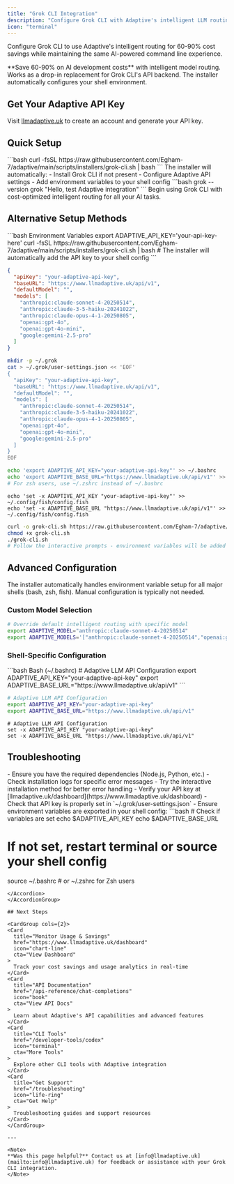 ```yaml
---
title: "Grok CLI Integration"
description: "Configure Grok CLI with Adaptive's intelligent LLM routing for 60-90% cost savings"
icon: "terminal"
---
```


Configure Grok CLI to use Adaptive's intelligent routing for 60-90% cost savings while maintaining the same AI-powered command line experience.

<Tip>
**Save 60-90% on AI development costs** with intelligent model routing. Works as a drop-in replacement for Grok CLI's API backend. The installer automatically configures your shell environment.
</Tip>

## Get Your Adaptive API Key

Visit [llmadaptive.uk](https://www.llmadaptive.uk) to create an account and generate your API key.

## Quick Setup

<Steps>
  <Step title="Run Installer" icon="download">
    ```bash
    curl -fsSL https://raw.githubusercontent.com/Egham-7/adaptive/main/scripts/installers/grok-cli.sh | bash
    ```
    The installer will automatically:
    - Install Grok CLI if not present
    - Configure Adaptive API settings
    - Add environment variables to your shell config
  </Step>
  <Step title="Verify Configuration" icon="check">
    ```bash
    grok --version
    grok "Hello, test Adaptive integration"
    ```
  </Step>
  <Step title="Start Using" icon="play">
    Begin using Grok CLI with cost-optimized intelligent routing for all your AI tasks.
  </Step>
</Steps>

## Alternative Setup Methods

<CodeGroup>
```bash Environment Variables
export ADAPTIVE_API_KEY='your-api-key-here'
curl -fsSL https://raw.githubusercontent.com/Egham-7/adaptive/main/scripts/installers/grok-cli.sh | bash
# The installer will automatically add the API key to your shell config
```

```json Configuration File
{
  "apiKey": "your-adaptive-api-key",
  "baseURL": "https://www.llmadaptive.uk/api/v1",
  "defaultModel": "",
  "models": [
    "anthropic:claude-sonnet-4-20250514",
    "anthropic:claude-3-5-haiku-20241022",
    "anthropic:claude-opus-4-1-20250805",
    "openai:gpt-4o",
    "openai:gpt-4o-mini",
    "google:gemini-2.5-pro"
  ]
}
```

```bash Create Configuration File
mkdir -p ~/.grok
cat > ~/.grok/user-settings.json << 'EOF'
{
  "apiKey": "your-adaptive-api-key",
  "baseURL": "https://www.llmadaptive.uk/api/v1",
  "defaultModel": "",
  "models": [
    "anthropic:claude-sonnet-4-20250514",
    "anthropic:claude-3-5-haiku-20241022",
    "anthropic:claude-opus-4-1-20250805",
    "openai:gpt-4o",
    "openai:gpt-4o-mini",
    "google:gemini-2.5-pro"
  ]
}
EOF
```

```bash Environment Variables (Bash/Zsh)
echo 'export ADAPTIVE_API_KEY="your-adaptive-api-key"' >> ~/.bashrc
echo 'export ADAPTIVE_BASE_URL="https://www.llmadaptive.uk/api/v1"' >> ~/.bashrc
# For zsh users, use ~/.zshrc instead of ~/.bashrc
```

```fish Environment Variables (Fish Shell)
echo 'set -x ADAPTIVE_API_KEY "your-adaptive-api-key"' >> ~/.config/fish/config.fish
echo 'set -x ADAPTIVE_BASE_URL "https://www.llmadaptive.uk/api/v1"' >> ~/.config/fish/config.fish
```

```bash Interactive Install
curl -o grok-cli.sh https://raw.githubusercontent.com/Egham-7/adaptive/main/scripts/installers/grok-cli.sh
chmod +x grok-cli.sh
./grok-cli.sh
# Follow the interactive prompts - environment variables will be added automatically
```
</CodeGroup>

## Advanced Configuration

<Tip>
The installer automatically handles environment variable setup for all major shells (bash, zsh, fish). Manual configuration is typically not needed.
</Tip>

### Custom Model Selection

```bash
# Override default intelligent routing with specific model
export ADAPTIVE_MODEL="anthropic:claude-sonnet-4-20250514"
export ADAPTIVE_MODELS='["anthropic:claude-sonnet-4-20250514","openai:gpt-4o","google:gemini-2.5-pro"]'
```

### Shell-Specific Configuration

<CodeGroup>
```bash Bash (~/.bashrc)
# Adaptive LLM API Configuration
export ADAPTIVE_API_KEY="your-adaptive-api-key"
export ADAPTIVE_BASE_URL="https://www.llmadaptive.uk/api/v1"
```

```zsh Zsh (~/.zshrc)
# Adaptive LLM API Configuration
export ADAPTIVE_API_KEY="your-adaptive-api-key"
export ADAPTIVE_BASE_URL="https://www.llmadaptive.uk/api/v1"
```

```fish Fish (~/.config/fish/config.fish)
# Adaptive LLM API Configuration
set -x ADAPTIVE_API_KEY "your-adaptive-api-key"
set -x ADAPTIVE_BASE_URL "https://www.llmadaptive.uk/api/v1"
```
</CodeGroup>

## Troubleshooting

<AccordionGroup>
<Accordion title="Installation Issues" icon="download">
- Ensure you have the required dependencies (Node.js, Python, etc.)
- Check installation logs for specific error messages
- Try the interactive installation method for better error handling
</Accordion>

<Accordion title="Authentication Errors" icon="key">
- Verify your API key at [llmadaptive.uk/dashboard](https://www.llmadaptive.uk/dashboard)
- Check that API key is properly set in `~/.grok/user-settings.json`
- Ensure environment variables are exported in your shell config:
  ```bash
  # Check if variables are set
  echo $ADAPTIVE_API_KEY
  echo $ADAPTIVE_BASE_URL
  
  # If not set, restart terminal or source your shell config
  source ~/.bashrc  # or ~/.zshrc for Zsh users
  ```
</Accordion>
</AccordionGroup>

## Next Steps

<CardGroup cols={2}>
  <Card
    title="Monitor Usage & Savings"
    href="https://www.llmadaptive.uk/dashboard"
    icon="chart-line"
    cta="View Dashboard"
  >
    Track your cost savings and usage analytics in real-time
  </Card>
  <Card
    title="API Documentation"
    href="/api-reference/chat-completions"
    icon="book"
    cta="View API Docs"
  >
    Learn about Adaptive's API capabilities and advanced features
  </Card>
  <Card
    title="CLI Tools"
    href="/developer-tools/codex"
    icon="terminal"
    cta="More Tools"
  >
    Explore other CLI tools with Adaptive integration
  </Card>
  <Card
    title="Get Support"
    href="/troubleshooting"
    icon="life-ring"
    cta="Get Help"
  >
    Troubleshooting guides and support resources
  </Card>
</CardGroup>

---

<Note>
**Was this page helpful?** Contact us at [info@llmadaptive.uk](mailto:info@llmadaptive.uk) for feedback or assistance with your Grok CLI integration.
</Note>